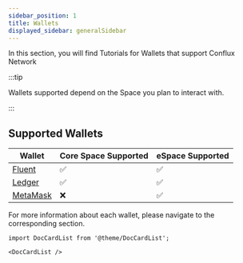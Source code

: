 ```yaml
---
sidebar_position: 1
title: Wallets
displayed_sidebar: generalSidebar
---
```


In this section, you will find Tutorials for Wallets that support Conflux Network

:::tip

Wallets supported depend on the Space you plan to interact with.

:::

## Supported Wallets

| Wallet                 | Core Space Supported | eSpace Supported |
| ---------------------- | -------------------- | ---------------- |
| [Fluent](./fluent)     | ✅                    | ✅                |
| [Ledger](./ledger)     | ✅                    | ✅                |
| [MetaMask](./metamask) | ❌                    | ✅                |

For more information about each wallet, please navigate to the corresponding section.

```mdx-code-block
import DocCardList from '@theme/DocCardList';

<DocCardList />
```
